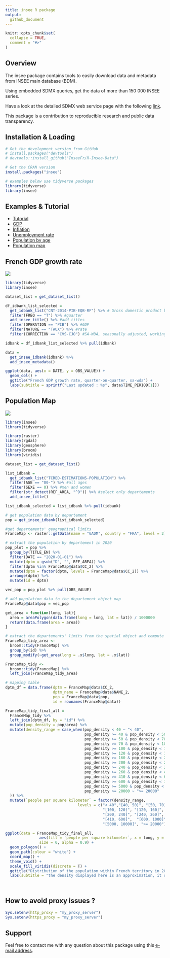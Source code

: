 ---
title: insee R package
output: 
  github_document
---

```{r, echo = FALSE}
knitr::opts_chunk$set(
  collapse = TRUE,
  comment = "#>"
)

```

<!-- <br> -->

<!-- [![CRAN status](https://www.r-pkg.org/badges/version/insee)](https://cran.r-project.org/package=insee) -->
<!-- [![CRAN checks](https://cranchecks.info/badges/worst/insee)](https://cran.r-project.org/web/checks/check_results_insee.html) -->
<!-- [![Codecov test coverage](https://codecov.io/gh/hadrilec/insee/branch/master/graph/badge.svg)](https://codecov.io/gh/hadrilec/insee?branch=master) -->
<!-- [![lifecycle](https://img.shields.io/badge/lifecycle-maturing-blue.svg)](https://www.tidyverse.org/lifecycle/#maturing) -->
<!-- [![Downloads](https://cranlogs.r-pkg.org/badges/grand-total/insee)](https://cran.r-project.org/package=insee) -->
<!-- [![Downloads](https://cranlogs.r-pkg.org/badges/insee)](https://cran.r-project.org/package=insee) -->
<!-- [![Project Status: Active – The project has reached a stable, usable state and is being actively developed.](https://www.repostatus.org/badges/latest/active.svg)](https://www.repostatus.org/) -->
<!-- [![Build Status](https://travis-ci.org/InseeFr/R-Insee-Data.svg?branch=master)](https://travis-ci.org/InseeFr/R-Insee-Data) -->
<!-- [![R build status](https://github.com/hadrilec/insee/workflows/R-CMD-check/badge.svg)](https://github.com/InseeFr/R-Insee-Data/actions) -->

<!-- <br> -->

## Overview

The insee package contains tools to easily download data and metadata from INSEE main database (BDM). 

Using embedded SDMX queries, get the data of more than 150 000 INSEE series.

Have a look at the detailed SDMX web service page with the following [link](https://www.insee.fr/en/information/2868055).

This package is a contribution to reproducible research and public data  transparency.

## Installation & Loading
```{r eval = FALSE}
# Get the development version from GitHub
# install.packages("devtools")
# devtools::install_github("InseeFr/R-Insee-Data")

# Get the CRAN version
install.packages("insee")

# examples below use tidyverse packages 
library(tidyverse)
library(insee)
```
## Examples & Tutorial

* [Tutorial](https://inseefr.github.io/R-Insee-Data/articles/insee.html)
* [GDP](https://inseefr.github.io/R-Insee-Data/articles/v2_gdp-vignettes.html)
* [Inflation](https://inseefr.github.io/R-Insee-Data/articles/v3_inflation-vignettes.html)
* [Unemployment rate](https://inseefr.github.io/R-Insee-Data/articles/v4_unem-vignettes.html)
* [Population by age](https://inseefr.github.io/R-Insee-Data/articles/v5_pop-vignettes.html)
* [Population map](https://inseefr.github.io/R-Insee-Data/articles/v6_pop_map-vignettes.html)

## French GDP growth rate

![](vignettes/gdp.png)

```{r eval = FALSE}
library(tidyverse)
library(insee)

dataset_list = get_dataset_list()

df_idbank_list_selected =
  get_idbank_list("CNT-2014-PIB-EQB-RF") %>% # Gross domestic product balance
  filter(FREQ == "T") %>% #quarter
  add_insee_title() %>% #add titles
  filter(OPERATION == "PIB") %>% #GDP
  filter(NATURE == "TAUX") %>% #rate
  filter(CORRECTION == "CVS-CJO") #SA-WDA, seasonally adjusted, working day adjusted

idbank = df_idbank_list_selected %>% pull(idbank)

data = 
  get_insee_idbank(idbank) %>% 
  add_insee_metadata()

ggplot(data, aes(x = DATE, y = OBS_VALUE)) +
  geom_col() +
  ggtitle("French GDP growth rate, quarter-on-quarter, sa-wda") +
  labs(subtitle = sprintf("Last updated : %s", data$TIME_PERIOD[1]))
```

## Population Map

![](vignettes/pop_map.png)

```{r message=FALSE, warning=FALSE,eval=FALSE}
library(insee)
library(tidyverse)

library(raster)
library(rgdal)
library(geosphere)
library(broom)
library(viridis)

dataset_list = get_dataset_list()

list_idbank = 
  get_idbank_list("TCRED-ESTIMATIONS-POPULATION") %>%
  filter(AGE == "00-") %>% #all ages
  filter(SEXE == 0) %>% #men and women
  filter(str_detect(REF_AREA, "^D")) %>% #select only departements
  add_insee_title()

list_idbank_selected = list_idbank %>% pull(idbank)

# get population data by departement
pop = get_insee_idbank(list_idbank_selected) 

#get departements' geographical limits
FranceMap <- raster::getData(name = "GADM", country = "FRA", level = 2)

# extract the population by departement in 2020
pop_plot = pop %>%
  group_by(TITLE_EN) %>%
  filter(DATE == "2020-01-01") %>%
  mutate(dptm = gsub("D", "", REF_AREA)) %>%
  filter(dptm %in% FranceMap@data$CC_2) %>%
  mutate(dptm = factor(dptm, levels = FranceMap@data$CC_2)) %>%
  arrange(dptm) %>%
  mutate(id = dptm)

vec_pop = pop_plot %>% pull(OBS_VALUE)

# add population data to the departement object map
FranceMap@data$pop = vec_pop

get_area = function(long, lat){
  area = areaPolygon(data.frame(long = long, lat = lat)) / 1000000
  return(data.frame(area = area))
}

# extract the departements' limits from the spatial object and compute the surface
FranceMap_tidy_area <- 
  broom::tidy(FranceMap) %>% 
  group_by(id) %>%
  group_modify(~get_area(long = .x$long, lat = .x$lat))

FranceMap_tidy <- 
  broom::tidy(FranceMap) %>% 
  left_join(FranceMap_tidy_area)

# mapping table
dptm_df = data.frame(dptm = FranceMap@data$CC_2,
                     dptm_name = FranceMap@data$NAME_2,
                     pop = FranceMap@data$pop,
                     id = rownames(FranceMap@data))

FranceMap_tidy_final_all =
  FranceMap_tidy %>%
  left_join(dptm_df, by = "id") %>%
  mutate(pop_density = pop/area) %>% 
  mutate(density_range = case_when(pop_density < 40 ~ "< 40",
                                   pop_density >= 40 & pop_density < 50 ~ "[40, 50]",
                                   pop_density >= 50 & pop_density < 70 ~ "[50, 70]",
                                   pop_density >= 70 & pop_density < 100 ~ "[70, 100]",
                                   pop_density >= 100 & pop_density < 120 ~ "[100, 120]",
                                   pop_density >= 120 & pop_density < 160 ~ "[120, 160]",
                                   pop_density >= 160 & pop_density < 200 ~ "[160, 200]",
                                   pop_density >= 200 & pop_density < 240 ~ "[200, 240]",
                                   pop_density >= 240 & pop_density < 260 ~ "[240, 260]",
                                   pop_density >= 260 & pop_density < 410 ~ "[260, 410]",
                                   pop_density >= 410 & pop_density < 600 ~ "[410, 600]",
                                   pop_density >= 600 & pop_density < 1000 ~ "[600, 1000]",
                                   pop_density >= 5000 & pop_density < 10000 ~ "[5000, 10000]",
                                   pop_density >= 20000 ~ ">= 20000"
  )) %>% 
  mutate(`people per square kilometer` = factor(density_range,
                                levels = c("< 40","[40, 50]", "[50, 70]","[70, 100]",
                                           "[100, 120]", "[120, 160]", "[160, 200]",
                                           "[200, 240]", "[240, 260]", "[260, 410]",
                                           "[410, 600]",  "[600, 1000]",
                                           "[5000, 10000]", ">= 20000")))

ggplot(data = FranceMap_tidy_final_all,
               aes(fill = `people per square kilometer`, x = long, y = lat, group = group) ,
               size = 0, alpha = 0.9) +
  geom_polygon() +
  geom_path(colour = "white") +
  coord_map() +
  theme_void() +
  scale_fill_viridis(discrete = T) + 
  ggtitle("Distribution of the population within French territory in 2020") +
  labs(subtitle = "the density displayed here is an approximation, it should not be considered as an official statistics")
  
  
```


## How to avoid proxy issues ?
```{r proxy, eval=FALSE}
Sys.setenv(http_proxy = "my_proxy_server")
Sys.setenv(https_proxy = "my_proxy_server")
```


## Support
Feel free to contact me with any question about this package using this [e-mail address](mailto:hadrien.leclerc@insee.fr?subject=[r-package][insee]).
